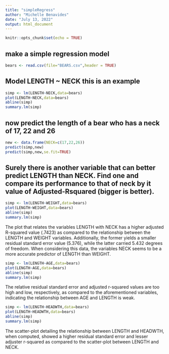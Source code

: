 ```yaml
---
title: "simpleRegress"
author: "Michelle Benavides"
date: "July 13, 2022"
output: html_document
---
```


```r
knitr::opts_chunk$set(echo = TRUE)
```

## make a simple regression model

```r
bears <- read.csv(file="BEARS.csv",header = TRUE)
```

## Model LENGTH ~ NECK  this is an example  

```r
simp <- lm(LENGTH~NECK,data=bears)
plot(LENGTH~NECK,data=bears)
abline(simp)
summary.lm(simp)
```

## now predict the length of a bear who has a neck of 17, 22 and 26


```r
new <- data.frame(NECK=c(17,22,26))
predict(simp,new)
predict(simp,new,se.fit=TRUE)
```
## Surely there is another variable that can better predict LENGTH than NECK. Find one and compare its performance to that of neck by it value of Adjusted-Rsquared (bigger is better).

```r
simp <- lm(LENGTH~WEIGHT,data=bears)
plot(LENGTH~WEIGHT,data=bears)
abline(simp)
summary.lm(simp)
```

The plot that relates the variables LENGTH with NECK has a higher adjusted R-squared value (.7423) as compared to the relationship between the LENGTH and WEIGHT variables. Additionally, the former yields a smaller residual standard error value (5.376), while the latter carried 5.432 degrees of freedom. When considering this data, the variables NECK seems to be a more accurate predictor of LENGTH than WEIGHT. 

```r
simp <- lm(LENGTH~AGE,data=bears)
plot(LENGTH~AGE,data=bears)
abline(simp)
summary.lm(simp)
```

The relative residual standard error and adjusted r-squared values are too high and low, respectively, as compared to the aforementioned variables, indicating the relationship between AGE and LENGTH is weak. 

```r
simp <- lm(LENGTH~HEADWTH,data=bears)
plot(LENGTH~HEADWTH,data=bears)
abline(simp)
summary.lm(simp)
```

The scatter-plot detailing the relationship between LENGTH and HEADWTH, when computed, showed a higher residual standard error and lesser adjuster r-squared as compared to the scatter-plot between LENGTH and NECK. 

